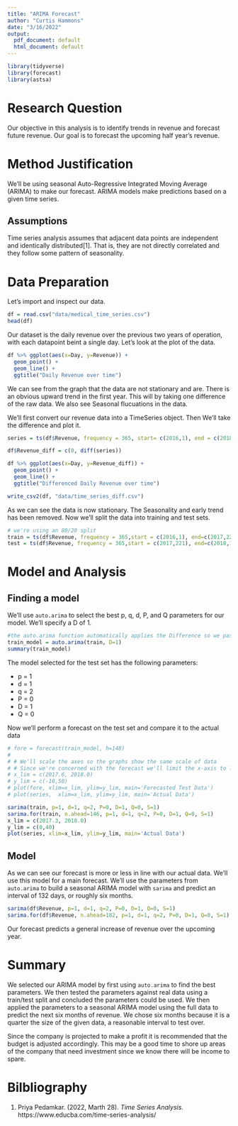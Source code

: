 ```yaml
---
title: "ARIMA Forecast"
author: "Curtis Hammons"
date: "3/16/2022"
output:
  pdf_document: default
  html_document: default
---
```


```r
library(tidyverse)
library(forecast)
library(astsa)
```

# Research Question

Our objective in this analysis is to identify trends in revenue and forecast future revenue. Our goal is to forecast the upcoming half year's revenue.

# Method Justification

We'll be using seasonal Auto-Regressive Integrated Moving Average (ARIMA) to make our forecast. ARIMA models make predictions based on a given time series.

## Assumptions

Time series analysis assumes that adjacent data points are independent and identically distributed[1]. That is, they are not directly correlated and they follow some pattern of seasonality.

# Data Preparation 

Let's import and inspect our data.
```r
df = read.csv("data/medical_time_series.csv")
head(df)
```
Our dataset is the daily revenue over the previous two years of operation, with each datapoint beint a single day. Let's look at the plot of the data.
```r
df %>% ggplot(aes(x=Day, y=Revenue)) + 
  geom_point() + 
  geom_line() + 
  ggtitle("Daily Revenue over time")
```

We can see from the graph that the data are not stationary and are. There is an obvious upward trend in the first year. This will by taking one difference of the raw data. We also see Seasonal flucuations in the data.

We'll first convert our revenue data into a TimeSeries object. Then We'll take the difference and plot it.

```r
series = ts(df$Revenue, frequency = 365, start= c(2016,1), end = c(2018,1))

df$Revenue_diff = c(0, diff(series))

df %>% ggplot(aes(x=Day, y=Revenue_diff)) + 
  geom_point() + 
  geom_line() + 
  ggtitle("Differenced Daily Revenue over time")

write_csv2(df, "data/time_series_diff.csv")
```
As we can see the data is now stationary. The Seasonality and early trend has been removed. Now we'll split the data into training and test sets.

```r
# we're using an 80/20 split
train = ts(df$Revenue, frequency = 365,start = c(2016,1), end=c(2017,220))
test = ts(df$Revenue, frequency = 365,start = c(2017,221), end=c(2018,1))
```


# Model and Analysis

## Finding a model

We'll use ``auto.arima`` to select the best p, q, d, P, and Q parameters for our model. We'll specify a D of 1.

```r
#the auto.arima function automatically applies the Difference so we pass the raw data
train_model = auto.arima(train, D=1) 
summary(train_model)
```
The model selected for the test set has the following parameters:

- p = 1
- d = 1
- q = 2
- P = 0
- D = 1
- Q = 0

Now we'll perform a forecast on the test set and compare it to the actual data

```r

# fore = forecast(train_model, h=148)
# 
# # We'll scale the axes so the graphs show the same scale of data
# # Since we're concerned with the forecast we'll limit the x-axis to later in the series
# x_lim = c(2017.6, 2018.0)
# y_lim = c(-10,50)
# plot(fore, xlim=x_lim, ylim=y_lim, main='Forecasted Test Data')
# plot(series,  xlim=x_lim, ylim=y_lim, main='Actual Data')

```
```r
sarima(train, p=1, d=1, q=2, P=0, D=1, Q=0, S=1)
sarima.for(train, n.ahead=146, p=1, d=1, q=2, P=0, D=1, Q=0, S=1)
x_lim = c(2017.3, 2018.0)
y_lim = c(0,40)
plot(series, xlim=x_lim, ylim=y_lim, main='Actual Data')

```

## Model
As we can see our forecast is more or less in line with our actual data. We'll use this model for a main forecast. We'll use the parameters from ``auto.arima`` to build a seasonal ARIMA model with ``sarima`` and predict an interval of 132 days, or roughly six months.

```r
sarima(df$Revenue, p=1, d=1, q=2, P=0, D=1, Q=0, S=1)
sarima.for(df$Revenue, n.ahead=182, p=1, d=1, q=2, P=0, D=1, Q=0, S=1)

```


Our forecast predicts a general increase of revenue over the upcoming year. 

# Summary

We selected our ARIMA model by first using ``auto.arima`` to find the best parameters. We then tested the parameters against real data using a train/test split and concluded the parameters could be used. We then applied the parameters to a seasonal ARIMA model using the full data to predict the next six months of revenue. We chose six months because it is a quarter the size of the given data, a reasonable interval to test over.

Since the company is projected to make a profit it is recommended that the budget is adjusted accordingly. This may be a good time to shore up areas of the company that need investment since we know there will be income to spare.

# Bilbliography

1. Priya Pedamkar. (2022, Marth 28). *Time Series Analysis*. https://www.educba.com/time-series-analysis/












